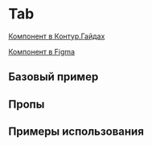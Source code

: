 
<Meta of={TabStories} />

# Tab

[Компонент в Контур.Гайдах](https://guides.kontur.ru/components/navigation/tabs/)

[Компонент в Figma](https://www.figma.com/file/87ScqxPzJpF9DcVBNYWOjM/%E2%9A%A1-Kontur-UI-Modern-Layout?node-id=281%3A17620)

<Description />

## Базовый пример

<Primary />

## Пропы

<Controls />

## Примеры использования

<Stories title="" includePrimary={false} />
